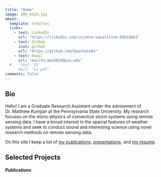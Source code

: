 ```yaml
---
title: "Home"
image: IMG_6429.jpg
about:
  template: trestles
  links:
    - text: LinkedIn
      url: "https://linkedin.com/in/anna-vanalstine-0561b661"
    - text: GitHub
      icon: github
      url: "https://github.com/kpastate81"
    - text: Email
      url: "mailto:aev5019@psu.edu"
  #  - text: CV
      #url: "cv.pdf"
comments: false
---
```

::: {.column-page}

## Bio

Hello! I am a Graduate Research Assistant under the advisement of Dr. Matthew Kumjian at the Pennsylvania State University. My research focuses on the micro-physics of convective storm systems using remote sensing data. I have a broad interest in the spacial features of weather systems and seek to conduct sound and interesting science using novel research methods on remote sensing data.

On this site I keep a list of [my publications](papers), [presentations](presentations), and [my resume](resume.pdf).

<p></p>

## Selected Projects

#### Publications

:::
